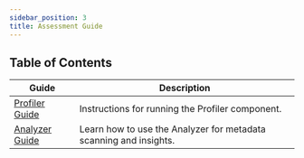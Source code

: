 ```yaml
---
sidebar_position: 3
title: Assessment Guide
---
```


## Table of Contents

| Guide    | Description                                      |
|----------|--------------------------------------------------|
| [Profiler Guide](./profiler/) | Instructions for running the Profiler component.                  |
| [Analyzer Guide](./analyzer/) | Learn how to use the Analyzer for metadata scanning and insights. |


